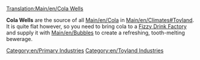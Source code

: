 [[Translation:Main/en/Cola Wells]]{{en/-}}
{{en/Industries|image=ColaWells.png
|name=Cola Wells
|climates=[[Main/en/Climates#Toyland]]
|accepts=Nothing
|produces=[[Main/en/Cola]]
|notes=Not present in other [[Main/en/Climates]].
}}

'''Cola Wells''' are the source of all [[Main/en/Cola]] in [[Main/en/Climates#Toyland]]. It is quite flat however, so you need to bring cola to a [[Main/en/Fizzy Drink Factory|Fizzy Drink Factory]] and supply it with [[Main/en/Bubbles]] to create a refreshing, tooth-melting bewerage.

{{en/Navbox Industries}}

[[Category:en/Primary Industries]]
[[Category:en/Toyland Industries]]